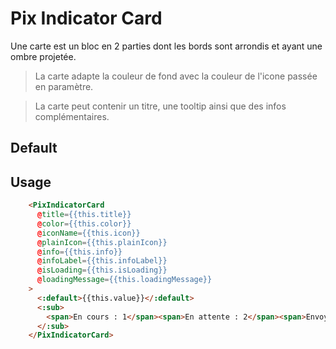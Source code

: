 
<Meta of={ComponentStories} />

# Pix Indicator Card

Une carte est un bloc en 2 parties dont les bords sont arrondis et ayant une ombre projetée.

> La carte adapte la couleur de fond avec la couleur de l'icone passée en paramètre.

> La carte peut contenir un titre, une tooltip ainsi que des infos complémentaires.

## Default

<Story of={ComponentStories.Default} height={200} />

## Usage

```html
    <PixIndicatorCard
      @title={{this.title}}
      @color={{this.color}}
      @iconName={{this.icon}}
      @plainIcon={{this.plainIcon}}
      @info={{this.info}}
      @infoLabel={{this.infoLabel}}
      @isLoading={{this.isLoading}}
      @loadingMessage={{this.loadingMessage}}
    >
      <:default>{{this.value}}</:default>
      <:sub>
        <span>En cours : 1</span><span>En attente : 2</span><span>Envoyés : 3</span>
      </:sub>
    </PixIndicatorCard>
```

<ArgTypes of={ComponentStories}/>
